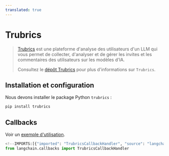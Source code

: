 ```yaml
---
translated: true
---
```


# Trubrics

>[Trubrics](https://trubrics.com) est une plateforme d'analyse des utilisateurs d'un LLM qui vous permet de collecter, d'analyser et de gérer les invites et les commentaires des utilisateurs sur les modèles d'IA.
>
>Consultez le [dépôt Trubrics](https://github.com/trubrics/trubrics-sdk) pour plus d'informations sur `Trubrics`.

## Installation et configuration

Nous devons installer le package Python `trubrics` :

```bash
pip install trubrics
```

## Callbacks

Voir un [exemple d'utilisation](/docs/integrations/callbacks/trubrics).

```python
<!--IMPORTS:[{"imported": "TrubricsCallbackHandler", "source": "langchain.callbacks", "docs": "https://api.python.langchain.com/en/latest/callbacks/langchain_community.callbacks.trubrics_callback.TrubricsCallbackHandler.html", "title": "Trubrics"}]-->
from langchain.callbacks import TrubricsCallbackHandler
```
